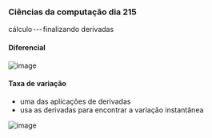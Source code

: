 




### Ciências da computação dia 215

cálculo --- finalizando derivadas

#### Diferencial

![image](https://cdn-images-1.medium.com/max/800/1*qn5IqVaEHsEmHKYT2-_QDA.png)

#### Taxa de variação

-   uma das aplicações de derivadas
-   usa as derivadas para encontrar a variação instantânea

![image](https://cdn-images-1.medium.com/max/800/1*qN4xHFJbRk1_Ca6KNHLWvw.png)


